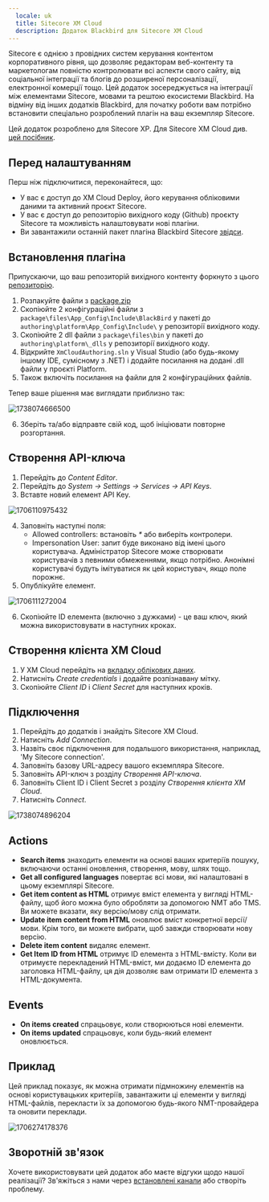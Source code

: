 ```yaml
---
  locale: uk
  title: Sitecore XM Cloud
  description: Додаток Blackbird для Sitecore XM Cloud
---
```


<LinkCard title="View on Github" target="_blank" href="https://github.com/bb-io/SitecoreXmCloud" icon="github" />

Sitecore є однією з провідних систем керування контентом корпоративного рівня, що дозволяє редакторам веб-контенту та маркетологам повністю контролювати всі аспекти свого сайту, від соціальної інтеграції та блогів до розширеної персоналізації, електронної комерції тощо. Цей додаток зосереджується на інтеграції між елементами Sitecore, мовами та рештою екосистеми Blackbird. На відміну від інших додатків Blackbird, для початку роботи вам потрібно встановити спеціально розроблений плагін на ваш екземпляр Sitecore.

Цей додаток розроблено для Sitecore XP. Для Sitecore XM Cloud див. [цей посібник](../apps/sitecore-xp/).

## Перед налаштуванням

Перш ніж підключитися, переконайтеся, що:

- У вас є доступ до XM Cloud Deploy, його керування обліковими даними та активний проєкт Sitecore.
- У вас є доступ до репозиторію вихідного коду (Github) проєкту Sitecore та можливість налаштовувати нові плагіни.
- Ви завантажили останній пакет плагіна Blackbird Sitecore [звідси](../sitecore/package.zip).

## Встановлення плагіна

Припускаючи, що ваш репозиторій вихідного контенту форкнуто з цього [репозиторію](https://github.com/sitecorelabs/xmcloud-foundation-head).

1. Розпакуйте файли з [package.zip](../sitecore/package.zip)
2. Скопіюйте 2 конфігураційні файли з `package\files\App_Config\Include\BlackBird` у пакеті до `authoring\platform\App_Config\Include\` у репозиторії вихідного коду.
3. Скопіюйте 2 dll файли з `package\files\bin` у пакеті до `authoring\platform\_dlls` у репозиторії вихідного коду.
4. Відкрийте `XmCloudAuthoring.sln` у Visual Studio (або будь-якому іншому IDE, сумісному з .NET) і додайте посилання на додані .dll файли у проєкті Platform.
5. Також включіть посилання на файли для 2 конфігураційних файлів.

Тепер ваше рішення має виглядати приблизно так:

![1738074666500](https://raw.githubusercontent.com/bb-io/SitecoreXmCloud/main/image/README/1738074666500.png)

6. Зберіть та/або відправте свій код, щоб ініціювати повторне розгортання.

## Створення API-ключа

1. Перейдіть до _Content Editor_.
2. Перейдіть до _System -> Settings -> Services -> API Keys_.
3. Вставте новий елемент API Key.

![1706110975432](https://raw.githubusercontent.com/bb-io/SitecoreXmCloud/main/image/README/1706110975432.png)

4. Заповніть наступні поля:
   - Allowed controllers: встановіть _\*_ або виберіть контролери.
   - Impersonation User: запит буде виконано від імені цього користувача. Адміністратор Sitecore може створювати користувачів з певними обмеженнями, якщо потрібно. Анонімні користувачі будуть імітуватися як цей користувач, якщо поле порожнє.
5. Опублікуйте елемент.

![1706111272004](https://raw.githubusercontent.com/bb-io/SitecoreXmCloud/main/image/README/1706111272004.png)

6. Скопіюйте ID елемента (включно з дужками) - це ваш ключ, який можна використовувати в наступних кроках.

## Створення клієнта XM Cloud

1. У XM Cloud перейдіть на [вкладку облікових даних](https://deploy.sitecorecloud.io/credentials).
2. Натисніть _Create credentials_ і додайте розпізнавану мітку.
3. Скопіюйте _Client ID_ і _Client Secret_ для наступних кроків.

## Підключення

1. Перейдіть до додатків і знайдіть Sitecore XM Cloud.
2. Натисніть _Add Connection_.
3. Назвіть своє підключення для подальшого використання, наприклад, 'My Sitecore connection'.
4. Заповніть базову URL-адресу вашого екземпляра Sitecore.
5. Заповніть API-ключ з розділу _Створення API-ключа_.
6. Заповніть Client ID і Client Secret з розділу _Створення клієнта XM Cloud_.
7. Натисніть _Connect_.

![1738074896204](https://raw.githubusercontent.com/bb-io/SitecoreXmCloud/main/image/README/1738074896204.png)

## Actions

- **Search items** знаходить елементи на основі ваших критеріїв пошуку, включаючи останні оновлення, створення, мову, шлях тощо.
- **Get all configured languages** повертає всі мови, які налаштовані в цьому екземплярі Sitecore.
- **Get item content as HTML** отримує вміст елемента у вигляді HTML-файлу, щоб його можна було обробляти за допомогою NMT або TMS. Ви можете вказати, яку версію/мову слід отримати.
- **Update item content from HTML** оновлює вміст конкретної версії/мови. Крім того, ви можете вибрати, щоб завжди створювати нову версію.
- **Delete item content** видаляє елемент.
- **Get Item ID from HTML** отримує ID елемента з HTML-вмісту. Коли ви отримуєте перекладений HTML-вміст, ми додаємо ID елемента до заголовка HTML-файлу, ця дія дозволяє вам отримати ID елемента з HTML-документа.

## Events

- **On items created** спрацьовує, коли створюються нові елементи.
- **On items updated** спрацьовує, коли будь-який елемент оновлюється.

## Приклад

Цей приклад показує, як можна отримати підмножину елементів на основі користувацьких критеріїв, завантажити ці елементи у вигляді HTML-файлів, перекласти їх за допомогою будь-якого NMT-провайдера та оновити переклади.

![1706274178376](https://raw.githubusercontent.com/bb-io/SitecoreXmCloud/main/image/README/1706274178376.png)

## Зворотній зв'язок

Хочете використовувати цей додаток або маєте відгуки щодо нашої реалізації? Зв'яжіться з нами через [встановлені канали](https://www.blackbird.io/) або створіть проблему.